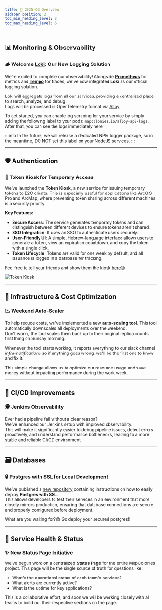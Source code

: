 ```yaml
---
title: 🎉 2025-Q3 Overview
sidebar_position: 2
toc_min_heading_level: 2
toc_max_heading_level: 6

---
```


## 📊 Monitoring & Observability

### 🪵 Welcome [Loki](https://grafana.com/docs/loki/latest): Our New Logging Solution
We're excited to complete our observability! Alongside **[Prometheus](https://prometheus.io)** for metrics and **[Tempo](https://grafana.com/docs/tempo/latest)** 
for traces, we've now integrated **Loki** as our official logging solution.

Loki will aggregate logs from all our services, providing a centralized place to search, analyze, and debug.  
Logs will be processed in OpenTelemetry format via [Alloy](https://grafana.com/docs/alloy/latest).

To get started, you can enable log scraping for your service by simply adding the following label to your pods: `mapcolonies.io/alloy-api-logs`.  
After that, you can see the logs immediately [here](https://grafana.mapcolonies.net/a/grafana-lokiexplore-app/explore)

:::info
In the future, we will release a dedicated NPM logger package, so in the meantime, DO NOT set this label on your NodeJS services.
:::

---

## 🛡️ Authentication

### 🔑 Token Kiosk for Temporary Access
We've launched the **Token Kiosk**, a new service for issuing temporary tokens to B2C clients. 
This is especially useful for applications like ArcGIS-Pro and ArcMap, where preventing token sharing across different machines is a security priority.

**Key Features:**
* **Secure Access**: The service generates temporary tokens and can distinguish between different devices to ensure tokens aren't shared.
* **SSO Integration**: It uses an SSO to authenticate users securely.
* **User-Friendly UI**: A simple, Hebrew-language interface allows users to generate a token, view an expiration countdown, and copy the token with a single click.
* **Token Lifecycle**: Tokens are valid for one week by default, and all issuance is logged in a database for tracking.

Feel free to tell your friends and show them the kiosk [here](https://kiosk.mapcolonies.net)😉

![Token Kiosk](./img/2025-q3/token-kiosk.png)

---

## 💸 Infrastructure & Cost Optimization

### 📉 Weekend Auto-Scaler
To help reduce costs, we've implemented a new **auto-scaling tool**. This tool automatically downscales all deployments over the weekend.  
Don't worry, the tool scales them back up to their original replica counts first thing on Sunday morning.  

Whenever the tool starts working, it reports everything to our slack channel *infra-notifications* so if anything goes wrong, we'll be the first one to know and fix it.

This simple change allows us to optimize our resource usage and save money without impacting performance during the work week.

---

## 🚀 CI/CD Improvements

### 🕵️ Jenkins Observability
Ever had a pipeline fail without a clear reason?  
We've enhanced our Jenkins setup with improved observability.  
This will make it significantly easier to debug pipeline issues, detect errors proactively, and understand performance bottlenecks, 
leading to a more stable and reliable CI/CD environment.

---

## 🗃️ Databases

### 🔒 Postgres with SSL for Local Development
We've published a [new repository](https://github.com/MapColonies/postgres-ssl) containing instructions on how to easily deploy **Postgres with SSL**.  
This allows developers to test their services in an environment that more closely mirrors production, 
ensuring that database connections are secure and properly configured before deployment.

What are you waiting for?😱 Go deploy your secured postgres!!

---

## 🚦 Service Health & Status

### ✨ New Status Page Initiative
We've begun work on a centralized **Status Page** for the entire MapColonies project. This page will be the single source of truth for questions like:
* What's the operational status of each team's services?
* What alerts are currently active?
* What is the uptime for key applications?

This is a collaborative effort, and soon we will be working closely with all teams to build out their respective sections on the page.  
